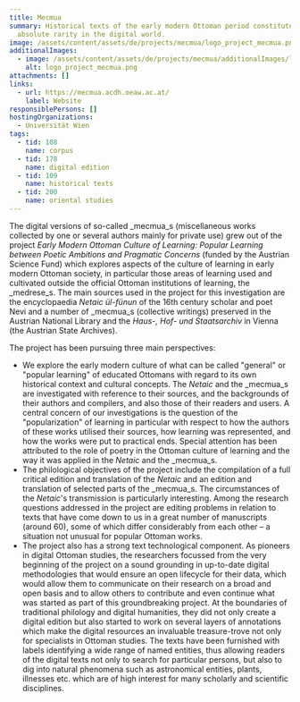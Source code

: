 ```yaml
---
title: Mecmua
summary: Historical texts of the early modern Ottoman period constitute an
  absolute rarity in the digital world.
image: /assets/content/assets/de/projects/mecmua/logo_project_mecmua.png
additionalImages:
  - image: /assets/content/assets/de/projects/mecmua/additionalImages/logo_project_mecmua.png
    alt: logo_project_mecmua.png
attachments: []
links:
  - url: https://mecmua.acdh.oeaw.ac.at/
    label: Website
responsiblePersons: []
hostingOrganizations:
  - Universität Wien
tags:
  - tid: 108
    name: corpus
  - tid: 178
    name: digital edition
  - tid: 109
    name: historical texts
  - tid: 200
    name: oriental studies
---
```

The digital versions of so-called _mecmua_s (miscellaneous works collected by one or several authors mainly for private use) grew out of the project _Early Modern Ottoman Culture of Learning: Popular Learning between Poetic Ambitions and Pragmatic Concerns_ (funded by the Austrian Science Fund) which explores aspects of the culture of learning in early modern Ottoman society, in particular those areas of learning used and cultivated outside the official Ottoman institutions of learning, the _medrese_s. The main sources used in the project for this investigation are the encyclopaedia _Netaic ül-fünun_ of the 16th century scholar and poet Nevi and a number of _mecmua_s (collective writings) preserved in the Austrian National Library and the _Haus-, Hof- und Staatsarchiv_ in Vienna (the Austrian State Archives).

The project has been pursuing three main perspectives:

*   We explore the early modern culture of what can be called "general" or "popular learning" of educated Ottomans with regard to its own historical context and cultural concepts. The _Netaic_ and the _mecmua_s are investigated with reference to their sources, and the backgrounds of their authors and compilers, and also those of their readers and users. A central concern of our investigations is the question of the "popularization" of learning in particular with respect to how the authors of these works utilised their sources, how learning was represented, and how the works were put to practical ends. Special attention has been attributed to the role of poetry in the Ottoman culture of learning and the way it was applied in the _Netaic_ and the _mecmua_s.
*   The philological objectives of the project include the compilation of a full critical edition and translation of the _Netaic_ and an edition and translation of selected parts of the _mecmua_s. The circumstances of the _Netaic_'s transmission is particularly interesting. Among the research questions addressed in the project are editing problems in relation to texts that have come down to us in a great number of manuscripts (around 60), some of which differ considerably from each other – a situation not unusual for popular Ottoman works.
*   The project also has a strong text technological component. As pioneers in digital Ottoman studies, the researchers focussed from the very beginning of the project on a sound grounding in up-to-date digital methodologies that would ensure an open lifecycle for their data, which would allow them to communicate on their research on a broad and open basis and to allow others to contribute and even continue what was started as part of this groundbreaking project. At the boundaries of traditional philology and digital humanities, they did not only create a digital edition but also started to work on several layers of annotations which make the digital resources an invaluable treasure-trove not only for specialists in Ottoman studies. The texts have been furnished with labels identifying a wide range of named entities, thus allowing readers of the digital texts not only to search for particular persons, but also to dig into natural phenomena such as astronomical entities, plants, illnesses etc. which are of high interest for many scholarly and scientific disciplines.
